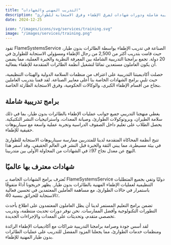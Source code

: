 ```yaml
---
title: "التدريب المهني والشهادات"
description: "برامج تدريبية شاملة ودورات شهادات لفرق الإطفاء وفرق الاستجابة للطوارئ"
date: 2024-12-25

icon: "/images/icons/svg/services/training.svg"
image: "/images/services/training.png"
---
```


تقود FlameSystemsService الصناعة في تدريب الإطفاء بواسطة الطائرات بدون طيار، حيث قامت بتدريب أكثر من 2,500 من رجال الإطفاء ومسؤولي الاستجابة للطوارئ في 20 دولة. تجمع برامجنا التدريبية الشاملة بين المعرفة النظرية والخبرة العملية، مما يضمن أن يكون العاملون مستعدين تمامًا لتشغيل أنظمة الطائرات المتقدمة للإطفاء بفعالية.

حصلت أكاديميتنا التدريبية على اعتراف من منظمات السلامة الدولية والهيئات التنظيمية، حيث تلبي برامج الشهادات الخاصة بنا أعلى معايير الصناعة. لقد قمنا بتدريب العاملين بنجاح من أقسام الإطفاء الكبرى، والوكالات الحكومية، وفرق الاستجابة الطارئة الخاصة.

## برامج تدريبية شاملة

يغطي منهجنا التدريبي جميع جوانب عمليات الإطفاء بالطائرات بدون طيار، بما في ذلك سلامة الطيران، وبروتوكولات الطوارئ، وصيانة المعدات، واستراتيجيات النشر التكتيكية. يحصل الطلاب على تعليم داخل الصفوف الدراسية وتجربة عملية واسعة مع سيناريوهات حقيقية للإطفاء.

<ImageList>
  <ImageItem
    imageSrc="/images/services/training-bg.png"
    imageAlt="تدريب رجال الإطفاء على تشغيل الطائرات بدون طيار"
    video_src="/videos/training-demo.mp4"
    video_id="training-video"
    video_provider="html5"
  />
</ImageList>

تتيح أنظمة المحاكاة المتقدمة لدينا للمتدربين ممارسة سيناريوهات الاستجابة للطوارئ في بيئة مسيطرة، مما يبني الثقة والخبرة قبل النشر في العالم الحقيقي. وقد أسفر هذا النهج عن معدل نجاح 97٪ في الشهادات من المحاولة الأولى بين متدربينا.

## شهادات معترف بها عالميًا

تُعترف برامج الشهادات الخاصة بـ FlameSystemsService دوليًا وتفي بجميع المتطلبات التنظيمية لعمليات الإطفاء المهنية بالطائرات بدون طيار. يظهر خريجونا أداءً متفوقًا باستمرار في حالات الطوارئ، مع مساهمة العاملين المعتمدين في تحسين فعالية الاستجابة للحرائق بنسبة 40٪.

تضمن برامج التعليم المستمر لدينا أن يظل العاملون المعتمدون على اطلاع بأحدث التطورات التكنولوجية وأفضل الممارسات. نحن نوفر دورات تحديث منتظمة، وتدريب تخصصي متقدم، وتحديثات على المعدات والإجراءات الجديدة.

لقد أسس جودة وصرامة برامجنا التدريبية شراكات مع أكاديميات الإطفاء الرائدة ومنظمات خدمات الطوارئ، مما يجعلنا المزود المفضل للتدريب على عمليات الطائرات بدون طيار المهنية للإطفاء.
